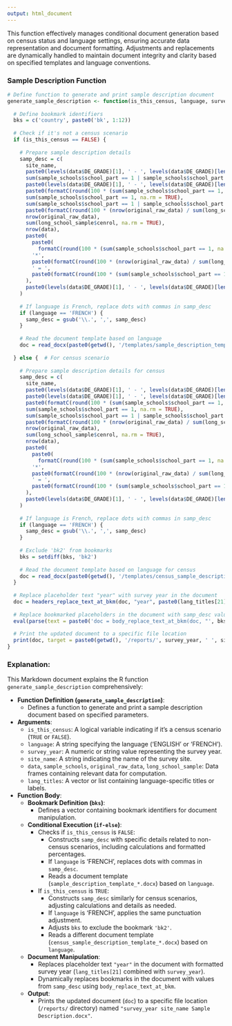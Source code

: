 ```yaml
---
output: html_document
---
```

This function effectively manages conditional document generation based on census status and language settings, ensuring accurate data representation and document formatting. Adjustments and replacements are dynamically handled to maintain document integrity and clarity based on specified templates and language conventions.

### Sample Description Function

```r
# Define function to generate and print sample description document
generate_sample_description <- function(is_this_census, language, survey_year, site_name, data, sample_schools, original_raw_data, long_school_sample, lang_titles) {
  
  # Define bookmark identifiers
  bks = c('country', paste0('bk', 1:12))
  
  # Check if it's not a census scenario
  if (is_this_census == FALSE) {
    
    # Prepare sample description details
    samp_desc = c(
      site_name,
      paste0(levels(data$DE_GRADE)[1], ' - ', levels(data$DE_GRADE)[length(levels(data$DE_GRADE))]),
      sum(sample_schools$school_part == 1 | sample_schools$school_part == 0, na.rm = TRUE),
      paste0(levels(data$DE_GRADE)[1], ' - ', levels(data$DE_GRADE)[length(levels(data$DE_GRADE))]),
      paste0(formatC(round(100 * (sum(sample_schools$school_part == 1, na.rm = TRUE) / sum(sample_schools$school_part == 1 | sample_schools$school_part == 0, na.rm = TRUE)), 1), format = 'f', digits = 1), '%'),
      sum(sample_schools$school_part == 1, na.rm = TRUE),
      sum(sample_schools$school_part == 1 | sample_schools$school_part == 0, na.rm = TRUE),
      paste0(formatC(round(100 * (nrow(original_raw_data) / sum(long_school_sample$cenrol, na.rm = TRUE)), 1), format = 'f', digits = 1), '%'),
      nrow(original_raw_data),
      sum(long_school_sample$cenrol, na.rm = TRUE),
      nrow(data),
      paste0(
        paste0(
          formatC(round(100 * (sum(sample_schools$school_part == 1, na.rm = TRUE) / sum(sample_schools$school_part == 1 | sample_schools$school_part == 0, na.rm = TRUE)), 1), format = 'f', digits = 1), '%'),
        '*',
        paste0(formatC(round(100 * (nrow(original_raw_data) / sum(long_school_sample$cenrol, na.rm = TRUE)), 1), format = 'f', digits = 1), '%'),
        ' = ',
        paste0(formatC(round(100 * (sum(sample_schools$school_part == 1, na.rm = TRUE) / sum(sample_schools$school_part == 1 | sample_schools$school_part == 0, na.rm = TRUE)) * (nrow(original_raw_data) / sum(long_school_sample$cenrol, na.rm = TRUE)), 1), format = 'f', digits = 1), '%')
      ),
      paste0(levels(data$DE_GRADE)[1], ' - ', levels(data$DE_GRADE)[length(levels(data$DE_GRADE))], ' in ', site_name)
    )
    
    # If language is French, replace dots with commas in samp_desc
    if (language == 'FRENCH') {
      samp_desc = gsub('\\.', ',', samp_desc)
    }
    
    # Read the document template based on language
    doc = read_docx(paste0(getwd(), '/templates/sample_description_template_', language, '.docx'))
    
  } else {  # For census scenario
    
    # Prepare sample description details for census
    samp_desc = c(
      site_name,
      paste0(levels(data$DE_GRADE)[1], ' - ', levels(data$DE_GRADE)[length(levels(data$DE_GRADE))]),
      paste0(levels(data$DE_GRADE)[1], ' - ', levels(data$DE_GRADE)[length(levels(data$DE_GRADE))]),
      paste0(formatC(round(100 * (sum(sample_schools$school_part == 1, na.rm = TRUE) / sum(sample_schools$school_part == 1 | sample_schools$school_part == 0, na.rm = TRUE)), 1), format = 'f', digits = 1), '%'),
      sum(sample_schools$school_part == 1, na.rm = TRUE),
      sum(sample_schools$school_part == 1 | sample_schools$school_part == 0, na.rm = TRUE),
      paste0(formatC(round(100 * (nrow(original_raw_data) / sum(long_school_sample$cenrol, na.rm = TRUE)), 1), format = 'f', digits = 1), '%'),
      nrow(original_raw_data),
      sum(long_school_sample$cenrol, na.rm = TRUE),
      nrow(data),
      paste0(
        paste0(
          formatC(round(100 * (sum(sample_schools$school_part == 1, na.rm = TRUE) / sum(sample_schools$school_part == 1 | sample_schools$school_part == 0, na.rm = TRUE)), 1), format = 'f', digits = 1), '%'),
        '*',
        paste0(formatC(round(100 * (nrow(original_raw_data) / sum(long_school_sample$cenrol, na.rm = TRUE)), 1), format = 'f', digits = 1), '%'),
        ' = ',
        paste0(formatC(round(100 * (sum(sample_schools$school_part == 1, na.rm = TRUE) / sum(sample_schools$school_part == 1 | sample_schools$school_part == 0, na.rm = TRUE)) * (nrow(original_raw_data) / sum(long_school_sample$cenrol, na.rm = TRUE)), 1), format = 'f', digits = 1), '%')
      ),
      paste0(levels(data$DE_GRADE)[1], ' - ', levels(data$DE_GRADE)[length(levels(data$DE_GRADE))], ' in ', site_name)
    )
    
    # If language is French, replace dots with commas in samp_desc
    if (language == 'FRENCH') {
      samp_desc = gsub('\\.', ',', samp_desc)
    }
    
    # Exclude 'bk2' from bookmarks
    bks = setdiff(bks, 'bk2')
    
    # Read the document template based on language for census
    doc = read_docx(paste0(getwd(), '/templates/census_sample_description_template_', language, '.docx'))
  }
  
  # Replace placeholder text "year" with survey year in the document
  doc = headers_replace_text_at_bkm(doc, "year", paste0(lang_titles[21], ' ', survey_year))
  
  # Replace bookmarked placeholders in the document with samp_desc values
  eval(parse(text = paste0('doc = body_replace_text_at_bkm(doc, "', bks, '", "', samp_desc, '")', sep = '\n')))
  
  # Print the updated document to a specific file location
  print(doc, target = paste0(getwd(), '/reports/', survey_year, ' ', site_name, ' Sample Description.docx'))
}
```

### Explanation:

This Markdown document explains the R function `generate_sample_description` comprehensively:

- **Function Definition (`generate_sample_description`)**:
  - Defines a function to generate and print a sample description document based on specified parameters.

- **Arguments**:
  - `is_this_census`: A logical variable indicating if it's a census scenario (`TRUE` or `FALSE`).
  - `language`: A string specifying the language ('ENGLISH' or 'FRENCH').
  - `survey_year`: A numeric or string value representing the survey year.
  - `site_name`: A string indicating the name of the survey site.
  - `data`, `sample_schools`, `original_raw_data`, `long_school_sample`: Data frames containing relevant data for computation.
  - `lang_titles`: A vector or list containing language-specific titles or labels.

- **Function Body**:
  - **Bookmark Definition (`bks`)**:
    - Defines a vector containing bookmark identifiers for document manipulation.

  - **Conditional Execution (`if-else`)**:
    - Checks if `is_this_census` is `FALSE`:
      - Constructs `samp_desc` with specific details related to non-census scenarios, including calculations and formatted percentages.
      - If `language` is 'FRENCH', replaces dots with commas in `samp_desc`.
      - Reads a document template (`sample_description_template_*.docx`) based on `language`.
      
    - If `is_this_census` is `TRUE`:
      - Constructs `samp_desc` similarly for census scenarios, adjusting calculations and details as needed.
      - If `language` is 'FRENCH', applies the same punctuation adjustment.
      - Adjusts `bks` to exclude the bookmark `'bk2'`.
      - Reads a different document template (`census_sample_description_template_*.docx`) based on `language`.

  - **Document Manipulation**:
    - Replaces placeholder text `"year"` in the document with formatted survey year (`lang_titles[21]` combined with `survey_year`).
    - Dynamically replaces bookmarks in the document with values from `samp_desc` using `body_replace_text_at_bkm`.

  - **Output**:
    - Prints the updated document (`doc`) to a specific file location (`/reports/` directory) named `"survey_year site_name Sample Description.docx"`.

